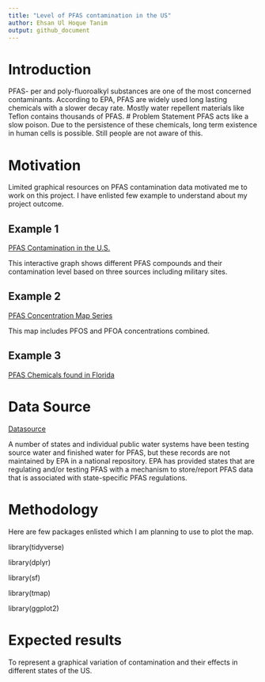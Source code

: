 ---
title: "Level of PFAS contamination in the US"
author: Ehsan Ul Hoque Tanim
output: github_document
---

# Introduction 
PFAS- per and poly-fluoroalkyl substances are one of the most concerned contaminants. According to EPA, PFAS are widely used long lasting chemicals with a slower decay rate. Mostly water repellent materials like Teflon contains thousands of PFAS. 
# Problem Statement
PFAS acts like a slow poison. Due to the persistence of these chemicals, long term existence in human cells is possible. Still people are not aware of this.  

# Motivation

Limited graphical resources on PFAS contamination data motivated me to work on this project. I have enlisted few example to understand about my project outcome.

## Example 1
[PFAS Contamination in the U.S.](https://www.ewg.org/interactive-maps/pfas_contamination/map/)

This interactive graph shows different PFAS compounds and their contamination level based on three sources including military sites.

## Example 2
[PFAS Concentration Map Series](https://cdphe.maps.arcgis.com/apps/MapSeries/index.html?appid=0fd782d4fe2f49ed967b682e10573834)

This map includes PFOS and PFOA concentrations combined. 

## Example 3
[PFAS Chemicals found in Florida](https://www.fight4zero.org/pfasmap)

# Data Source
[Datasource](https://echo.epa.gov/system/files/Drinking_Water_Testing_Data_State_01-03-2022_0.xlsx)

A number of states and individual public water systems have been testing source water and finished water for PFAS, but these records are not maintained by EPA in a national repository. EPA has provided states that are regulating and/or testing PFAS with a mechanism to store/report PFAS data that is associated with state-specific PFAS regulations.

# Methodology

Here are few packages enlisted which I am planning to use to plot the map.

library(tidyverse)

library(dplyr)

library(sf)

library(tmap)

library(ggplot2)


# Expected results
To represent a graphical variation of contamination and their effects in different states of the US.


